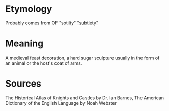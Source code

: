 {{rfc|needs formatting properly, and moving to uncapitalised}}
=Etymology=
Probably comes from OF "sotilty" [["subtlety"]]

=Meaning=
A medieval feast decoration, a hard sugar sculpture usually in the form of an animal or the host's coat of arms.

=Sources=
The Historical Atlas of Knights and Castles by Dr. Ian Barnes,
The American Dictionary of the English Language by Noah Webster